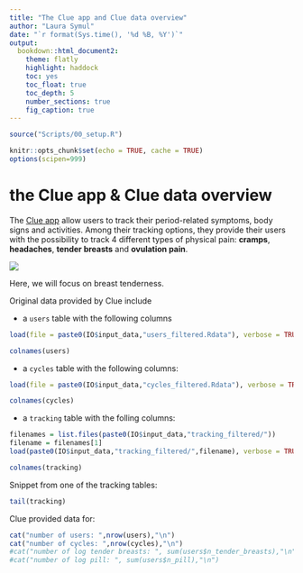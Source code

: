 ```yaml
---
title: "The Clue app and Clue data overview"
author: "Laura Symul"
date: "`r format(Sys.time(), '%d %B, %Y')`"
output: 
  bookdown::html_document2: 
    theme: flatly
    highlight: haddock
    toc: yes
    toc_float: true
    toc_depth: 5
    number_sections: true
    fig_caption: true
---
```




```r
source("Scripts/00_setup.R")
```


```r
knitr::opts_chunk$set(echo = TRUE, cache = TRUE)
options(scipen=999)
```




# the Clue app & Clue data overview

The [Clue app](https://helloclue.com) allow users to track their period-related symptoms, body signs and activities.
Among their tracking options, they provide their users with the possibility to track 4 different types of physical pain: **cramps**, **headaches**, **tender breasts** and **ovulation pain**.

![](../Figures Tables Media/Media/clue app pain cropped.PNG)

Here, we will focus on breast tenderness.






Original data provided by Clue include

- a `users` table with the following columns


```r
load(file = paste0(IO$input_data,"users_filtered.Rdata"), verbose = TRUE)
```

```r
colnames(users)
```


- a `cycles` table with the following columns: 


```r
load(file = paste0(IO$input_data,"cycles_filtered.Rdata"), verbose = TRUE)
```

```r
colnames(cycles)
```


- a `tracking` table with the folling columns: 


```r
filenames = list.files(paste0(IO$input_data,"tracking_filtered/"))
filename = filenames[1]
load(paste0(IO$input_data,"tracking_filtered/",filename), verbose = TRUE)
```

```r
colnames(tracking)
```


Snippet from one of the tracking tables:

```r
tail(tracking)
```


Clue provided data for:

```r
cat("number of users: ",nrow(users),"\n")
cat("number of cycles: ",nrow(cycles),"\n")
#cat("number of log tender breasts: ", sum(users$n_tender_breasts),"\n")
#cat("number of log pill: ", sum(users$n_pill),"\n")
```






